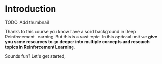 # Introduction

TODO: Add thumbnail

Thanks to this course you know have a solid background in Deep Reinforcement Learning. But this is a vast topic.
In this optional unit we **give you some resources to go deeper into multiple concepts and research topics in Reinforcement Learning**.

Sounds fun? Let's get started,
